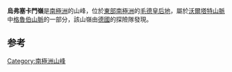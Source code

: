 {{Coord|71|24|S|13|14|E|display=title}}

'''烏弗塞卡門嶺'''是[[南極洲|南極洲]]的山峰，位於[[東部南極洲|東部南極洲]]的[[毛德皇后地|毛德皇后地]]，屬於[[沃爾塔特山脈|沃爾塔特山脈]]中[[格魯伯山脈|格魯伯山脈]]的一部分，該山嶺由[[德國|德國]]的探險隊發現。

==参考==
{{reflist}}

{{Antarctica-geo-stub}}
[[Category:南極洲山峰|Category:南極洲山峰]]